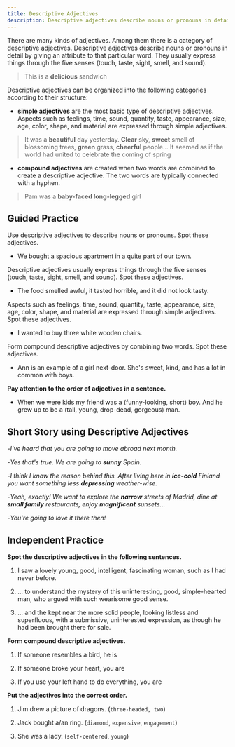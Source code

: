 ```yaml
---
title: Descriptive Adjectives
description: Descriptive adjectives describe nouns or pronouns in detail by giving an attribute to that particular word. They usually express things through the five senses (touch, taste, sight, smell, and sound)
---
```


There are many kinds of adjectives. Among them there is a category of descriptive adjectives. Descriptive adjectives describe nouns or pronouns in detail by giving an attribute to that particular word. They usually express things through the five senses (touch, taste, sight, smell, and sound).

> This is a **delicious** sandwich

Descriptive adjectives can be organized into the following categories according to their structure:

- **simple adjectives** are the most basic type of descriptive adjectives. Aspects such as feelings, time, sound, quantity, taste, appearance, size, age, color, shape, and material are expressed through simple adjectives.

> It was a **beautiful** day yesterday. **Clear** sky, **sweet** smell of blossoming trees, **green** grass, **cheerful** people... It seemed as if the world had united to celebrate the coming of spring

- **compound adjectives** are created when two words are combined to create a descriptive adjective. The two words are typically connected with a hyphen.

> Pam was a **baby-faced long-legged** girl

## Guided Practice

<Callout type="success">
  Use descriptive adjectives to describe nouns or pronouns. Spot these adjectives.
</Callout>

- We bought a spacious apartment in a quite part of our town. <Tooltip content="spacious, quite" />

<Callout type="success">
  Descriptive adjectives usually express things through the five senses (touch, taste,
  sight, smell, and sound). Spot these adjectives.
</Callout>

- The food smelled awful, it tasted horrible, and it did not look tasty. <Tooltip content="awful, horrible, tasty" />

<Callout type="success">
  Aspects such as feelings, time, sound, quantity, taste, appearance, size, age, color,
  shape, and material are expressed through simple adjectives. Spot these adjectives.
</Callout>

- I wanted to buy three white wooden chairs. <Tooltip content="three white wooden" />

<Callout type="success">
  Form compound descriptive adjectives by combining two words. Spot these adjectives.
</Callout>

- Ann is an example of a girl next-door. She's sweet, kind, and has a lot in common with boys. <Tooltip content="next-door" />

**Pay attention to the order of adjectives in a sentence.**

- When we were kids my friend was a (funny-looking, short) boy. And he grew up to be a (tall, young, drop-dead, gorgeous) man. <Tooltip content="When we were kids my friend was a funny-looking short boy. And he grew up to be a drop-dead gorgeous tall young man." />

## Short Story using Descriptive Adjectives

-_I've heard that you are going to move abroad next month._

-_Yes that's true. We are going to **sunny** Spain._

-_I think I know the reason behind this. After living here in **ice-cold** Finland you want something less **depressing** weather-wise._

-_Yeah, exactly! We want to explore the **narrow** streets of Madrid, dine at **small family** restaurants, enjoy **magnificent** sunsets..._

-_You're going to love it there then!_

## Independent Practice

**Spot the descriptive adjectives in the following sentences.**

1. I saw a lovely young, good, intelligent, fascinating woman, such as I had never before. <Tooltip content="lovely young, good, intelligent, fascinating" />

2. ... to understand the mystery of this uninteresting, good, simple-hearted man, who argued with such wearisome good sense. <Tooltip content="uninteresting, good, simple-hearted, wearisome good" />

3. ... and the kept near the more solid people, looking listless and superfluous, with a submissive, uninterested expression, as though he had been brought there for sale. <Tooltip content="solid, listless, superfluous, submissive, uninterested" />

**Form compound descriptive adjectives.**

1. If someone resembles a bird, he is <Blank /> <Tooltip content="bird-like" />

2. If someone broke your heart, you are <Blank /> <Tooltip content="broken-hearted" />

3. If you use your left hand to do everything, you are <Blank /> <Tooltip content="left-handed" />

**Put the adjectives into the correct order.**

1. Jim drew a picture of <Blank /> dragons. (`three-headed, two`) <Tooltip content="Jim drew a picture of two three-headed dragons." />

2. Jack bought a/an <Blank /> ring. (`diamond`, `expensive`, `engagement`) <Tooltip content="Jack bought an expensive diamond engagement ring." />

3. She was a <Blank /> lady. (`self-centered`, `young`) <Tooltip content="She was a self-centered young lady." />
